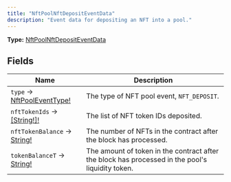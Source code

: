 ```yaml
---
title: "NftPoolNftDepositEventData"
description: "Event data for depositing an NFT into a pool."
---
```


**Type:** [NftPoolNftDepositEventData](/api-reference/types/nftpoolnftdepositeventdata)

## Fields

| Name | Description |
|------|-------------|
| `type` → [NftPoolEventType!](/api-reference/types/nftpooleventtype) | The type of NFT pool event, `NFT_DEPOSIT`. |
| `nftTokenIds` → [[String!]!](/api-reference/types/string) | The list of NFT token IDs deposited. |
| `nftTokenBalance` → [String!](/api-reference/types/string) | The number of NFTs in the contract after the block has processed. |
| `tokenBalanceT` → [String!](/api-reference/types/string) | The amount of token in the contract after the block has processed in the pool&#39;s liquidity token. |

